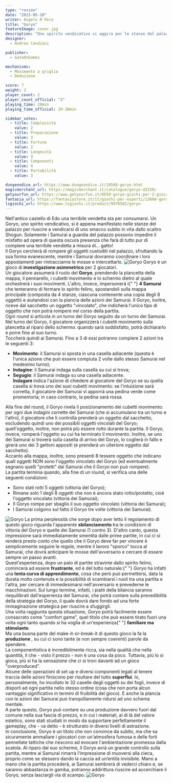 ```yaml
---
type: "review"
date: "2023-05-10"
writer: Angelo M Pero
title: "Goryo"
featureImage: cover.jpg
description: "Uno spirito vendicativo si aggira per le stanze del palazzo dell'antica Edo..."
designer:
  - Andrea Candiani

publisher:
  - GateOnGames

mechanisms:
  - Movimento a griglia
  - Deduzione

score: 7
weight: 2
player_count: 2
player_count_official: "2"
playing_time: 20min
playing_time_official: 20-30min

sidebar_votes:
  - title: Complessità
    value: 2
  - title: Preparazione
    value: 3
  - title: Fortuna
    value: 2
  - title: Longevità
    value: 3
  - title: Componenti
    value: 4
  - title: Portabilità
    value: 3

dungeondice_url: https://www.dungeondice.it/18568-goryo.html
magicmerchant_url: https://magicmerchant.it/catalogue/goryo-42250/
getyourfun_url: https://www.getyourfun.it/0559-goryo-giochi-per-2-giocatori.html
fantasia_url: https://fantasiastore.it/it/giochi-per-esperti/13660-goryo.html
lsgiochi_url: https://www.lsgiochi.it/product/9978582/goryo
---
```


<Setting>
  Nell'antico castello di Edo una terribile vendetta sta per consumarsi. Un
  Goryo, uno spirito vendicativo, si è appena manifestato nelle stanze del
  palazzo per riuscire a vendicarsi di uno smacco subito in vita dallo scaltro
  Shogun. Solamente i Samurai a guardia del palazzo possono impedire il misfatto
  ad opera di questa oscura presenza che farà di tutto pur di compiere una
  terribile vendetta a misura di… gatto!
  <br />
  Il Goryo cercherà di rompere gli oggetti custoditi nel palazzo, sfruttando la
  sua forma evanescente, mentre i Samurai dovranno coordinare i loro
  appostamenti per rintracciarne le mosse e intercettarlo.
</Setting>

<img src="./game1.jpg" alt="Goryo" />

<Rules>
  Goryo è un gioco di <strong>investigazione asimmetrico</strong> per 2
  giocatori.
  <br />
  Un giocatore assumerà il ruolo del <strong>Goryo</strong>, prendendo la
  plancetta della mappa, il pennarello, i cubetti movimento e lo schermo dietro
  al quale orchestrerà i suoi movimenti. L'altro, invece, impersonerà i{" "}
  <strong>4 Samurai</strong> che tenteranno di fermare lo spirito felino,
  spostandoli sulla mappa principale (composta da 4 stanze, ciascuna contenente
  una copia degli 8 oggetti) e aiutandosi con la plancia delle azioni dei
  Samurai. Il Goryo, inoltre, riceve dal sacchetto un oggetto "vincolato", che
  indicherà l'unico tipo di oggetto che non potrà rompere nel corso della
  partita.
  <br />
  Ogni round si articola in un turno del Goryo seguito da un turno dei Samurai.
  Nel turno del Goryo, il giocatore organizzerà i cubetti movimento sulla
  plancetta al riparo dello schermo: quando sarà soddisfatto, potrà dichiararlo
  e porre fine al suo turno.
  <br />
  Toccherà quindi ai Samurai. Fino a 3 di essi potranno compiere 2 azioni tra le
  seguenti 3:
  <br />
  <ul>
    <li>
      <strong>Movimento</strong>: il Samurai si sposta in una casella adiacente
      (questa è l'unica azione che può essere compiuta 2 volte dallo stesso
      Samurai nel medesimo turno);
    </li>
    <li>
      <strong>Indagine</strong>: il Samurai indaga sulla casella su cui si
      trova;
    </li>
    <li>
      <strong>Segugio</strong>: il Samurai indaga su una casella adiacente.
      <br />
      <strong>Indagare </strong>indica l'azione di chiedere al giocatore del
      Goryo se su quella casella si trova uno dei suoi cubetti movimento: se
      l'intuizione sarà corretta, il giocatore dei Samurai vi apporrà una pedina
      verde come promemoria; in caso contrario, la pedina sarà rossa.
    </li>
  </ul>
  Alla fine del round, il Goryo rivela il posizionamento dei cubetti movimento: per
  ogni due indagini corrette dei Samurai (che si accumulano tra un turno e l'altro),
  il giocatore che li controlla prenderà un oggetto dal sacchetto, escludendo quindi
  uno dei possibili oggetti vincolati del Goryo; quell'oggetto, inoltre, non potrà
  più essere rotto durante la partita. Il Goryo, invece, romperà l'oggetto su cui
  ha terminato il movimento. Inoltre, se uno dei Samurai si troverà sulla casella
  di arrivo del Goryo, lo coglierà in fallo e girerà uno dei 3 gettoni appositi (e
  prenderà un ulteriore oggetto dal sacchetto).
  <br />
  Accanto alla mappa, inoltre, sono presenti 8 tessere oggetto che indicano quali
  oggetti NON sono l'oggetto vincolato del Goryo (ed eventualmente segnano quelli
  "protetti" dai Samurai che il Goryo non può rompere).
  <br />
  La partita termina quando, alla fine di un round, si verifica una delle seguenti
  condizioni:
  <ul>
    <li>Sono stati rotti 5 oggetti (vittoria del Goryo);</li>
    <li>
      Rimane solo 1 degli 8 oggetti che non è ancora stato rotto/protetto, cioè
      l'oggetto vincolato (vittoria dei Samurai);
    </li>
    <li>
      Il Goryo rompe per sbaglio il suo oggetto vincolato (vittoria dei
      Samurai);
    </li>
    <li>
      I Samurai colgono sul fatto il Goryo tre volte (vittoria dei Samurai).
    </li>
  </ul>
</Rules>

<img src="./game2.jpg" alt="Goryo" />

<Feedback>
  La prima perplessità che sorge dopo aver letto il regolamento di questo gioco
  riguarda l'apparente <strong>sbilanciamento </strong>tra le condizioni di
  vittoria del Goryo e quelle dei Samurai (1 contro 3). D'altro canto, questa
  impressione sarà immediatamente smentita dalle prime partite, in cui ci si
  renderà presto conto che quello che il Goryo deve far per vincere è
  semplicemente seguire le regole, mentre il lavoro "sporco" tocca al Samurai,
  che dovrà anticipare le mosse dell'avversario e cercare di essere sempre un
  passo avanti.
  <br />
  Quest'esperienza, dopo un paio di partite stravinte dallo spirito felino,
  comincerà ad essere <strong>frustrante</strong>, ed è del tutto naturale:{" "}
  <em>Goryo </em>ha infatti una <strong>lenta curva di apprendimento</strong>,
  cosa che però può permettersi, data la durata molto contenuta e la possibilità
  di scambiarsi i ruoli tra una partita e l'altra, per cercare di immedesimarsi
  nell'avversario e prevederne le macchinazioni. Sul lungo termine, infatti, i
  piatti della bilancia saranno riequilibrati dall'esperienza del Samurai, che
  potrà contare sulla prevedibilità della strategia del Goryo, il quale dovrà
  dare fondo ad una forte immaginazione strategica per riuscire a sfuggirgli.
  <br />
  Una volta raggiunta questa situazione, <em>Goryo </em>potrà facilmente essere
  consacrato come "comfort game", quel titolo che può essere tirato fuori una
  volta ogni tanto quando si ha voglia di un'esperienza{" "}
  <strong>familiare ma stimolante</strong>.<br />
  Ma una buona parte del make-it-or-break-it di questo gioco la fa la <strong>
    produzione
  </strong>, su cui ci sono tante (e non sempre coerenti) parole da spendere.
  <br />
  La componentistica è incredibilmente ricca, sia nella qualità che nella quantità,
  il che - visto il prezzo - non è una cosa da poco. Tuttavia, più lo si gioca, più
  si ha la sensazione che ci si trovi davanti ad un gioco "overproduced".
  <br />
  Alcune delle operazioni di set up e diversi componenti legati al tenere traccia
  delle azioni finiscono per risultare del tutto <strong>superflui</strong>. Io,
  personalmente, ho incollato le 32 caselle degli oggetti su dei fogli, invece di
  disporli ad ogni partita nello stesso ordine (cosa che non porta alcun vantaggio
  significativo in termini di fruibilità del gioco). E anche la plancia con le azioni
  dei Samurai può tranquillamente ridursi ad uno schema mentale.
  <br />
  A parte questo, Goryo può contare su una produzione davvero fuori dal comune nella
  sua fascia di prezzo, e in cui i materiali, al di là del valore estetico, sono
  stati studiati in modo da supportare perfettamente il gameplay, che - va detto
  - è strutturato in diversi livelli di astrazione.
  <br />
  In conclusione, Goryo è un titolo che non convince da subito, ma che sa sicuramente
  ammaliare i giocatori con un'atmosfera fumosa e delle forti pennellate tattiche
  che riescono ad evocare l'ambientazione promessa dalla scatola. Al riparo dal suo
  schermo, il Goryo avrà un grande controllo sulla partita, mentre ai Samurai rimarrà
  l’impressione di muoversi alla cieca, proprio come se stessero dando la caccia
  ad un’entità invisibile. Mano a mano che la partita procederà, ai Samurai sembrerà
  di vederci chiaro e, se saranno abbastanza in gamba, potranno addirittura riuscire
  ad accerchiare il Goryo, senza lasciargli via di scampo.
</Feedback>

<img src="./game3.jpg" alt="Goryo" />
